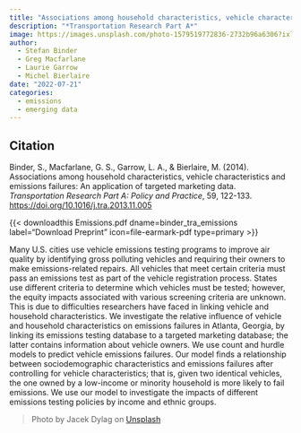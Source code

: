 ```yaml
---
title: "Associations among household characteristics, vehicle characteristics and emissions failures: An application of targeted marketing data"
description: "*Transportation Research Part A*"
image: https://images.unsplash.com/photo-1579519772836-2732b96a6306?ixlib=rb-4.0.3&ixid=M3wxMjA3fDB8MHxwaG90by1wYWdlfHx8fGVufDB8fHx8fA%3D%3D&auto=format&fit=crop&w=1470&q=80
author: 
  - Stefan Binder
  - Greg Macfarlane
  - Laurie Garrow
  - Michel Bierlaire
date: "2022-07-21"
categories:
  - emissions
  - emerging data
---
```


::: {.callout-note appearance="simple"}

## Citation

Binder, S., Macfarlane, G. S., Garrow, L. A., & Bierlaire, M. (2014). Associations among household characteristics, vehicle characteristics and emissions failures: An application of targeted marketing data. *Transportation Research Part A: Policy and Practice*, 59, 122-133. <https://doi.org/10.1016/j.tra.2013.11.005>

:::

{{< downloadthis Emissions.pdf dname=binder_tra_emissions label="Download Preprint" icon=file-earmark-pdf type=primary >}}

Many U.S. cities use vehicle emissions testing programs to improve air quality by identifying gross polluting vehicles and requiring their owners to make emissions-related repairs. All vehicles that meet certain criteria must pass an emissions test as part of the vehicle registration process. States use different criteria to determine which vehicles must be tested; however, the equity impacts associated with various screening criteria are unknown. This is due to difficulties researchers have faced in linking vehicle and household characteristics. We investigate the relative influence of vehicle and household characteristics on emissions failures in Atlanta, Georgia, by linking its emissions testing database to a targeted marketing database; the latter contains information about vehicle owners. We use count and hurdle models to predict vehicle emissions failures. Our model finds a relationship between sociodemographic characteristics and emissions failures after controlling for vehicle characteristics; that is, given two identical vehicles, the one owned by a low-income or minority household is more likely to fail emissions. We use our model to investigate the impacts of different emissions testing policies by income and ethnic groups. 

> Photo by Jacek Dylag on [Unsplash](https://unsplash.com/photos/mmar_Xs8_mk)